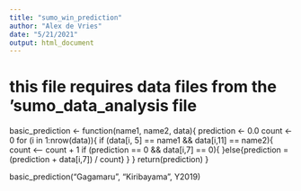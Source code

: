 ```yaml
---
title: "sumo_win_prediction"
author: "Alex de Vries"
date: "5/21/2021"
output: html_document
---
```


# this file requires data files from the 'sumo_data_analysis file
basic_prediction <- function(name1, name2, data){
prediction <- 0.0
count <- 0
for (i in 1:nrow(data)){
  if (data[i, 5] == name1 && data[i,11] == name2){
    count <-- count + 1
    if (prediction == 0 && data[i,7] == 0){
    }else{prediction = (prediction + data[i,7]) / count}
  }
}
return(prediction)
}

basic_prediction("Gagamaru", "Kiribayama", Y2019)
